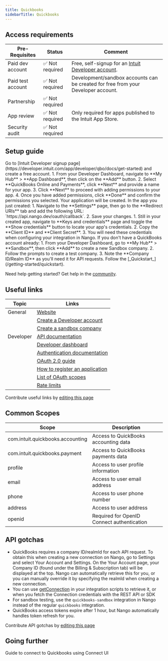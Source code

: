 ```yaml
---
title: Quickbooks
sidebarTitle: Quickbooks
---
```



<Overview />
<PreBuiltTooling />
<PreBuiltUseCases />

## Access requirements
| Pre-Requisites | Status | Comment|
| - | - | - |
| Paid dev account | ✅ Not required | Free, self-signup for an [Intuit Developer account](https://developer.intuit.com/app/developer/qbo/docs/get-started). |
| Paid test account | ✅ Not required | Development/sandbox accounts can be created for free from your Developer account. |
| Partnership | ✅ Not required | |
| App review | ✅ Not required | Only required for apps published to the Intuit App Store. |
| Security audit | ✅ Not required | |


## Setup guide

<Steps>
  <Step title="Create an Intuit Developer account">
    Go to [Intuit Developer signup page](https://developer.intuit.com/app/developer/qbo/docs/get-started) and create a free account.
  </Step>
  <Step title="Create a new app in your Developer account">
    1. From your Developer Dashboard, navigate to **My Hub** > **App Dashboard**, then click on the **Add** button.
    2. Select **QuickBooks Online and Payments**, click **Next** and provide a name for your app.
    3. Click **Next** to proceed with adding permissions to your app.
    4. Once you have added permissions, click **Done** and confirm the permissions you selected. Your application will be created.
  </Step>
  <Step title="Configure OAuth settings">
    In the app you just created:
    1. Navigate to the **Settings** page, then go to the **Redirect URIs** tab and add the following URL: `https://api.nango.dev/oauth/callback`.
    2. Save your changes.
  </Step>
  <Step title="Obtain API credentials">
    1. Still in your created app, navigate to **Keys and credentials** page and toggle the **Show credentials** button to locate your app's credentials.
    2. Copy the **Client ID** and **Client Secret**.
    3. You will need these credentials when configuring your integration in Nango.
  </Step>
  <Step title="Create a development/sandbox account for testing">
    If you don't have a QuickBooks account already:
    1. From your Developer Dashboard, go to **My Hub** > **Sandbox**, then click **Add** to create a new Sandbox company.
    2. Follow the prompts to create a test company.
    3. Note the **Company ID/Realm ID** as you'll need it for API requests.
  </Step>
  <Step title="Next">
    Follow the [_Quickstart_](/getting-started/quickstart).
  </Step>
</Steps>

<Tip>Need help getting started? Get help in the [community](https://nango.dev/slack).</Tip>


## Useful links

| Topic | Links |
| - | - |
| General | [Website](https://quickbooks.intuit.com/) |
| | [Create a Developer account](https://developer.intuit.com/app/developer/qbo/docs/get-started) |
| | [Create a sandbox company](https://developer.intuit.com/app/developer/qbo/docs/develop/sandboxes) |
| Developer | [API documentation](https://developer.intuit.com/app/developer/qbo/docs/api/accounting/all-entities/account) |
| | [Developer dashboard](https://developer.intuit.com/app/developer/homepage) |
| | [Authentication documentation](https://developer.intuit.com/app/developer/qbo/docs/develop/authentication-and-authorization) |
| | [OAuth 2.0 guide](https://developer.intuit.com/app/developer/qbo/docs/develop/authentication-and-authorization/oauth-2.0) |
| | [How to register an application](https://developer.intuit.com/app/developer/qbo/docs/develop/authentication-and-authorization/oauth-2.0#create-an-app) |
| | [List of OAuth scopes](https://developer.intuit.com/app/developer/qbo/docs/learn/scopes#current-scopes) |
| | [Rate limits](https://developer.intuit.com/app/developer/qbo/docs/develop/rate-limits) |

<Note>Contribute useful links by [editing this page](https://github.com/nangohq/nango/tree/master/docs-v2/integrations/all/quickbooks.mdx)</Note>


## Common Scopes

| Scope | Description |
| ----- | ----------- |
| com.intuit.quickbooks.accounting | Access to QuickBooks accounting data |
| com.intuit.quickbooks.payment | Access to QuickBooks payments data |
| profile | Access to user profile information |
| email | Access to user email address |
| phone | Access to user phone number |
| address | Access to user address |
| openid | Required for OpenID Connect authentication |

## API gotchas

- QuickBooks requires a company ID/realmId for each API request. To obtain this when creating a new connection on Nango, go to Settings and select Your Account and Settings. On the Your Account page, your Company ID (found under the Billing & Subscription tab) will be displayed at the top. Nango can automatically retrieve this for you, or you can manually override it by specifying the realmId when creating a new connection.
- You can use [getConnection](/reference/scripts#get-the-connection-credentials) in your integration scripts to retrieve it, or when you fetch the Connection credentials with the REST API or SDK
- For sandbox testing, use the `quickbooks-sandbox` integration in Nango instead of the regular `quickbooks` integration.
- QuickBooks access tokens expire after 1 hour, but Nango automatically handles token refresh for you.

<Note>Contribute API gotchas by [editing this page](https://github.com/nangohq/nango/tree/master/docs-v2/integrations/all/quickbooks.mdx)</Note>

## Going further

<Card title="Connect to Quickbooks" icon="link" href="/integrations/all/quickbooks/connect" horizontal>
  Guide to connect to Quickbooks using Connect UI
</Card>
